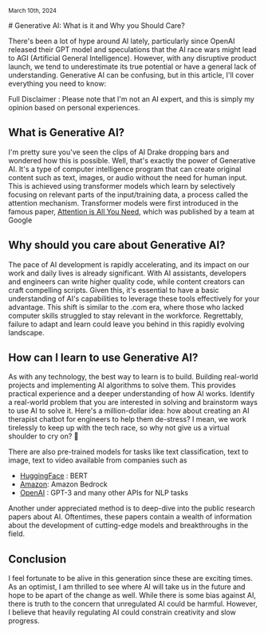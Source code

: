 <p>
  <small>March 10th, 2024</small>
</p>
# Generative AI: What is it and Why you Should Care?

There's been a lot of hype around AI lately, particularly since OpenAI released their GPT model and speculations that the AI race wars might lead to AGI (Artificial General Intelligence). However, with any disruptive product launch, we tend to underestimate its true potential or have a general lack of understanding. Generative AI can be confusing, but in this article, I'll cover everything you need to know:

Full Disclaimer : Please note that I'm not an AI expert, and this is simply my opinion based on personal experiences.

## What is Generative AI?

I'm pretty sure you've seen the clips of AI Drake dropping bars and wondered how this is possible. Well, that's exactly the power of Generative AI. It's a type of computer intelligence program that can create original content such as text, images, or audio without the need for human input. This is achieved using transformer models which learn by selectively focusing on relevant parts of the input/training data, a process called the attention mechanism. Transformer models were first introduced in the famous paper, [Attention is All You Need](https://proceedings.neurips.cc/paper_files/paper/2017/file/3f5ee243547dee91fbd053c1c4a845aa-Paper.pdf), which was published by a team at Google

## Why should you care about Generative AI?

The pace of AI development is rapidly accelerating, and its impact on our work and daily lives is already significant. With AI assistants, developers and engineers can write higher quality code, while content creators can craft compelling scripts. Given this, it's essential to have a basic understanding of AI's capabilities to leverage these tools effectively for your advantage. This shift is similar to the .com era, where those who lacked computer skills struggled to stay relevant in the workforce. Regrettably, failure to adapt and learn could leave you behind in this rapidly evolving landscape.

## How can I learn to use Generative AI?

As with any technology, the best way to learn is to build. Building real-world projects and implementing AI algorithms to solve them. This provides practical experience and a deeper understanding of how AI works. Identify a real-world problem that you are interested in solving and brainstorm ways to use AI to solve it. Here's a million-dollar idea: how about creating an AI therapist chatbot for engineers to help them de-stress? I mean, we work tirelessly to keep up with the tech race, so why not give us a virtual shoulder to cry on? 🥲

There are also pre-trained models for tasks like text classification, text to image, text to video available from companies such as

- [HuggingFace](https://huggingface.co/models) : BERT
- [Amazon](https://aws.amazon.com/bedrock/): Amazon Bedrock
- [OpenAI](https://platform.openai.com/docs/models) : GPT-3 and many other APIs for NLP tasks

Another under appreciated method is to deep-dive into the public research papers about AI. Oftentimes, these papers contain a wealth of information about the development of cutting-edge models and breakthroughs in the field.

## Conclusion

I feel fortunate to be alive in this generation since these are exciting times. As an optimist, I am thrilled to see where AI will take us in the future and hope to be apart of the change as well. While there is some bias against AI, there is truth to the concern that unregulated AI could be harmful. However, I believe that heavily regulating AI could constrain creativity and slow progress.
